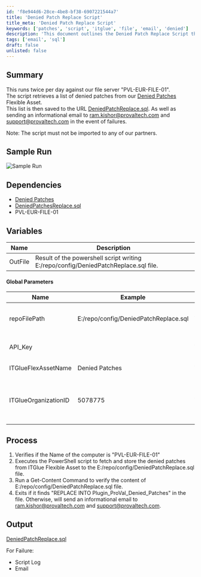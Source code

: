 ```yaml
---
id: 'f8e944d6-28ce-4be8-bf38-6907221544a7'
title: 'Denied Patch Replace Script'
title_meta: 'Denied Patch Replace Script'
keywords: ['patches', 'script', 'itglue', 'file', 'email', 'denied']
description: 'This document outlines the Denied Patch Replace Script that runs twice daily on the file server PVL-EUR-FILE-01. It retrieves a list of denied patches from the ITGlue Flexible Asset, saves it to a specified SQL file, and sends informational emails in case of failures.'
tags: ['email', 'sql']
draft: false
unlisted: false
---
```

## Summary

This runs twice per day against our file server "PVL-EUR-FILE-01".  
The script retrieves a list of denied patches from our [Denied Patches](https://proval.itglue.com/5078775/assets/236189-denied-patches/records) Flexible Asset.  
This list is then saved to the URL [DeniedPatchReplace.sql](https://file.provaltech.com/repo/config/DeniedPatchReplace.sql). As well as sending an informational email to [ram.kishor@provaltech.com](mailto:ram.kishor@provaltech.com) and [support@provaltech.com](mailto:support@provaltech.com) in the event of failures.  

Note: The script must not be imported to any of our partners.

## Sample Run

![Sample Run](../../../static/img/Fetch-Denied-Patch-List-From-Centralized-ITGLue-KBIDs/image_1.png)

## Dependencies

- [Denied Patches](https://proval.itglue.com/5078775/assets/236189-denied-patches/records)
- [DeniedPatchesReplace.sql](https://file.provaltech.com/repo/config/DeniedPatchReplace.sql)  
- PVL-EUR-FILE-01

## Variables

| Name     | Description                                                                 |
|----------|-----------------------------------------------------------------------------|
| OutFile  | Result of the powershell script writing E:/repo/config/DeniedPatchReplace.sql file. |

#### Global Parameters

| Name                    | Example                           | Required | Description                                                  |
|-------------------------|-----------------------------------|----------|--------------------------------------------------------------|
| repoFilePath            | E:/repo/config/DeniedPatchReplace.sql | Yes      | Path to write the file on PVL-EUR-FILE-01                   |
| API_Key                 |                                   | Yes      | API Key to communicate with ITGlue                           |
| ITGlueFlexAssetName     | Denied Patches                    | Yes      | Name of the flexible asset                                    |
| ITGlueOrganizationID     | 5078775                           | Yes      | Organization ID for the organization hosting the Flexible Asset |

## Process

1. Verifies if the Name of the computer is "PVL-EUR-FILE-01"
2. Executes the PowerShell script to fetch and store the denied patches from ITGlue Flexible Asset to the E:/repo/config/DeniedPatchReplace.sql file.
3. Run a Get-Content Command to verify the content of E:/repo/config/DeniedPatchReplace.sql file.
4. Exits if it finds "REPLACE INTO Plugin_ProVal_Denied_Patches" in the file. Otherwise, will send an informational email to [ram.kishor@provaltech.com](mailto:ram.kishor@provaltech.com) and [support@provaltech.com](mailto:support@provaltech.com).

## Output

[DeniedPatchReplace.sql](https://file.provaltech.com/repo/config/DeniedPatchReplace.sql)

For Failure:  
- Script Log  
- Email  













